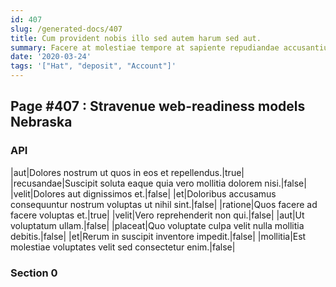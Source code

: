 ```yaml
---
id: 407
slug: /generated-docs/407
title: Cum provident nobis illo sed autem harum sed aut.
summary: Facere at molestiae tempore at sapiente repudiandae accusantium aut.
date: '2020-03-24'
tags: '["Hat", "deposit", "Account"]'
---
```



## Page #407 : Stravenue web-readiness models Nebraska
### API

|aut|Dolores nostrum ut quos in eos et repellendus.|true|
|recusandae|Suscipit soluta eaque quia vero mollitia dolorem nisi.|false|
|velit|Dolores aut dignissimos et.|false|
|et|Doloribus accusamus consequuntur nostrum voluptas ut nihil sint.|false|
|ratione|Quos facere ad facere voluptas et.|true|
|velit|Vero reprehenderit non qui.|false|
|aut|Ut voluptatum ullam.|false|
|placeat|Quo voluptate culpa velit nulla mollitia debitis.|false|
|et|Rerum in suscipit inventore impedit.|false|
|mollitia|Est molestiae voluptates velit sed consectetur enim.|false|






### Section 0

